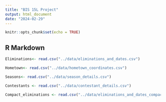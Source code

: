 ```yaml
---
title: "BIS 15L Project"
output: html_document
date: "2024-02-29"
---
```


```r
knitr::opts_chunk$set(echo = TRUE)
```

## R Markdown

```r
Eliminations<- read.csv("../data/eliminations_and_dates.csv")
```

```r
Hometown<- read.csv("../data/hometown_coordinates.csv")
```

```r
Seasons<- read.csv("../data/season_details.csv")
```

```r
Contestants <- read.csv("../data/contestant_details.csv")
```

```r
Compact_eliminations <- read.csv("../data/eliminations_and_dates_compact.csv")
```

